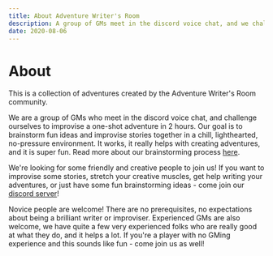```yaml
---
title: About Adventure Writer's Room
description: A group of GMs meet in the discord voice chat, and we challenge ourselves to improvise a one-shot adventure in 2 hours. If you need help with creating adventures and brainstorming ideas - join us!
date: 2020-08-06
---
```


# About

This is a collection of adventures created by the Adventure Writer's Room community.

We are a group of GMs who meet in the discord voice chat, and challenge ourselves to improvise a one-shot adventure in 2 hours. Our goal is to brainstorm fun ideas and improvise stories together in a chill, lighthearted, no-pressure environment. It works, it really helps with creating adventures, and it is super fun. Read more about our brainstorming process [here](/brainstorming).

We're looking for some friendly and creative people to join us! If you want to improvise some stories, stretch your creative muscles, get help writing your adventures, or just have some fun brainstorming ideas - come join our [discord server](https://discord.gg/UVNxeQE)!

Novice people are welcome! There are no prerequisites, no expectations about being a brilliant writer or improviser.  Experienced GMs are also welcome, we have quite a few very experienced folks who are really good at what they do, and it helps a lot. If you're a player with no GMing experience and this sounds like fun - come join us as well!
